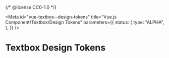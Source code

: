 {/* @license CC0-1.0 */}


<Meta
  id="vue-textbox--design-tokens"
  title="Vue.js Component/Textbox/Design Tokens"
  parameters={{
    status: {
      type: "ALPHA",
    },
  }}
/>

# Textbox Design Tokens

<ComponentTokensSection tokens={tokens} definition={tokensDefinition} component="utrecht-textbox" />
